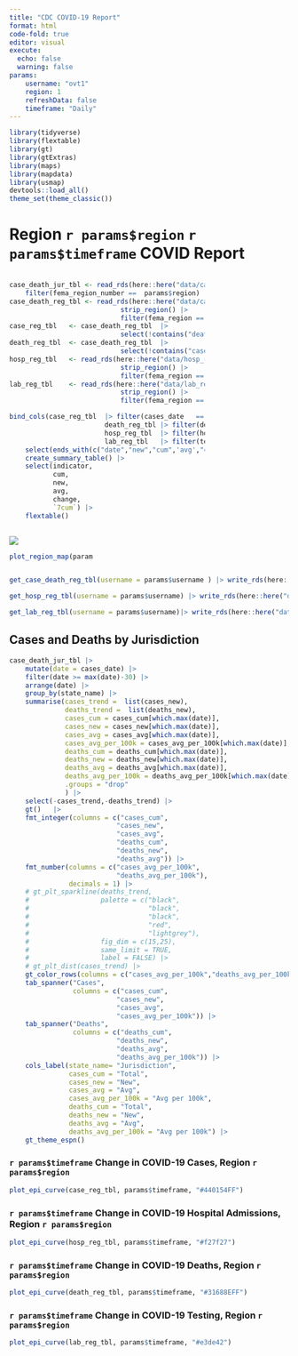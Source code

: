 ```yaml
---
title: "CDC COVID-19 Report"
format: html
code-fold: true
editor: visual
execute: 
  echo: false
  warning: false 
params:
    username: "ovt1"
    region: 1
    refreshData: false 
    timeframe: "Daily"
---
```


```r
library(tidyverse)
library(flextable)
library(gt)
library(gtExtras)
library(maps)
library(mapdata)
library(usmap)
devtools::load_all()
theme_set(theme_classic())
```

# Region `r params$region` `r params$timeframe` COVID Report

::: {layout-ncol="2"}
::: {.column width="70%"}
```r
case_death_jur_tbl <- read_rds(here::here("data/cases_deaths_juris_tbl.rds"))|> 
    filter(fema_region_number ==  params$region) 
case_death_reg_tbl <- read_rds(here::here("data/case_death_reg_tbl.rds")) |> 
                            strip_region() |> 
                            filter(fema_region == params$region)
case_reg_tbl   <- case_death_reg_tbl  |> 
                            select(!contains("deaths"))
death_reg_tbl  <- case_death_reg_tbl  |>  
                            select(!contains("cases"))
hosp_reg_tbl   <- read_rds(here::here("data/hosp_reg_tbl.rds"))|> 
                            strip_region() |> 
                            filter(fema_region == params$region)
lab_reg_tbl    <- read_rds(here::here("data/lab_reg_tbl.rds"))|> 
                            strip_region() |> 
                            filter(fema_region == params$region)

```

```r

bind_cols(case_reg_tbl  |> filter(cases_date   == max(cases_date)),
                        death_reg_tbl |> filter(deaths_date  == max(deaths_date)),
                        hosp_reg_tbl  |> filter(hosp_date    == max(hosp_date)), 
                        lab_reg_tbl   |> filter(testpos_date == max(testpos_date))) |>  
    select(ends_with(c("date","new","cum",'avg',"change"))) |>
    create_summary_table() |> 
    select(indicator,
           cum, 
           new,
           avg,
           change,
           `7cum`) |> 
    flextable()

```
:::

::: {.column width="30%"}
::: {layout-nrow="2"}
![](images/regional-offices.png)

```r
plot_region_map(params$region)
```
:::
:::
:::

```r
get_case_death_reg_tbl(username = params$username ) |> write_rds(here::here("data/case_death_reg_tbl.rds"))

get_hosp_reg_tbl(username = params$username) |> write_rds(here::here("data/hosp_reg_tbl.rds"))

get_lab_reg_tbl(username = params$username)|> write_rds(here::here("data/lab_reg_tbl.rds"))
```

## Cases and Deaths by Jurisdiction

```r
case_death_jur_tbl |>
    mutate(date = cases_date) |> 
    filter(date >= max(date)-30) |> 
    arrange(date) |> 
    group_by(state_name) |> 
    summarise(cases_trend =  list(cases_new),
              deaths_trend =  list(deaths_new),
              cases_cum = cases_cum[which.max(date)],
              cases_new = cases_new[which.max(date)],
              cases_avg = cases_avg[which.max(date)],
              cases_avg_per_100k = cases_avg_per_100k[which.max(date)],
              deaths_cum = deaths_cum[which.max(date)],
              deaths_new = deaths_new[which.max(date)],
              deaths_avg = deaths_avg[which.max(date)],
              deaths_avg_per_100k = deaths_avg_per_100k[which.max(date)],
              .groups = "drop"
              ) |> 
    select(-cases_trend,-deaths_trend) |> 
    gt()   |> 
    fmt_integer(columns = c("cases_cum",
                           "cases_new",
                           "cases_avg",
                           "deaths_cum",
                           "deaths_new",
                           "deaths_avg")) |> 
    fmt_number(columns = c("cases_avg_per_100k",
                           "deaths_avg_per_100k"),
               decimals = 1) |> 
    # gt_plt_sparkline(deaths_trend, 
    #                  palette = c("black", 
    #                              "black", 
    #                              "black", 
    #                              "red", 
    #                              "lightgrey"),
    #                  fig_dim = c(15,25),
    #                  same_limit = TRUE,
    #                  label = FALSE) |> 
    # gt_plt_dist(cases_trend) |> 
    gt_color_rows(columns = c("cases_avg_per_100k","deaths_avg_per_100k")) |> 
    tab_spanner("Cases", 
                columns = c("cases_cum",
                           "cases_new",
                           "cases_avg",
                           "cases_avg_per_100k")) |> 
    tab_spanner("Deaths", 
                columns = c("deaths_cum",
                           "deaths_new",
                           "deaths_avg",
                           "deaths_avg_per_100k")) |> 
    cols_label(state_name= "Jurisdiction",
               cases_cum = "Total",
               cases_new = "New",
               cases_avg = "Avg",
               cases_avg_per_100k = "Avg per 100k",
               deaths_cum = "Total",
               deaths_new = "New",
               deaths_avg = "Avg",
               deaths_avg_per_100k = "Avg per 100k") |> 
    gt_theme_espn()

```

### `r params$timeframe` Change in COVID-19 Cases, Region `r params$region`

```r
plot_epi_curve(case_reg_tbl, params$timeframe, "#440154FF")
```

### `r params$timeframe` Change in COVID-19 Hospital Admissions, Region `r params$region`

```r
plot_epi_curve(hosp_reg_tbl, params$timeframe, "#f27f27")
```

### `r params$timeframe` Change in COVID-19 Deaths, Region `r params$region`

```r
plot_epi_curve(death_reg_tbl, params$timeframe, "#31688EFF")
```

### `r params$timeframe` Change in COVID-19 Testing, Region `r params$region`

```r
plot_epi_curve(lab_reg_tbl, params$timeframe, "#e3de42")
```
